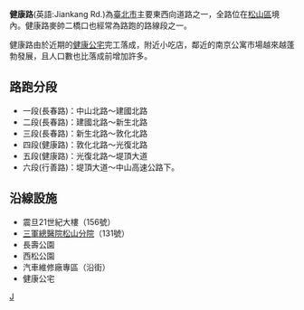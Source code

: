 {{multiple issues|
{{copyedit|time=2017-03-12T07:52:36+00:00}}
{{expand|time=2017-03-12T07:52:36+00:00}}
{{unreferenced|time=2017-03-12T07:52:36+00:00}}
}}
'''健康路'''(英語:Jiankang Rd.)為[[臺北市|臺北市]]主要東西向道路之一，全路位在[[松山區_(臺灣)|松山區]]境內。健康路麥帥二橋口也經常為路跑的路線段之一。

健康路由於近期的[[健康公宅|健康公宅]]完工落成，附近小吃店，鄰近的南京公寓市場越來越蓬勃發展，且人口數也比落成前增加許多。

==路跑分段==
*一段(長春路)：中山北路～建國北路
*二段(長春路)：建國北路～新生北路
*三段(長春路)：新生北路～敦化北路
*四段(健康路)：敦化北路～光復北路
*五段(健康路)：光復北路～堤頂大道
*六段(行善路)：堤頂大道～中山高速公路下。

==沿線設施==
*震旦21世紀大樓（156號）
*[[三軍總醫院松山分院|三軍總醫院松山分院]]（131號）
*長壽公園
*西松公園
*汽車維修廠專區（沿街）
*健康公宅
[[Category:台北市街道|J]]